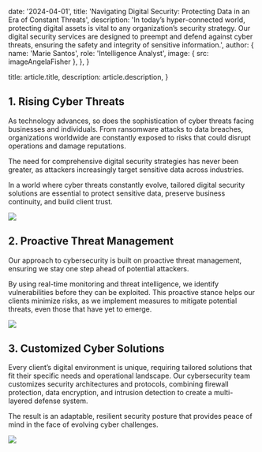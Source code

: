 
  date: '2024-04-01',
  title: 'Navigating Digital Security: Protecting Data in an Era of Constant Threats',
  description:
    'In today’s hyper-connected world, protecting digital assets is vital to any organization’s security strategy. Our digital security services are designed to preempt and defend against cyber threats, ensuring the safety and integrity of sensitive information.',
  author: {
    name: 'Marie Santos',
    role: 'Intelligence Analyst',
    image: { src: imageAngelaFisher },
  },
}

  title: article.title,
  description: article.description,
}

## 1. Rising Cyber Threats

As technology advances, so does the sophistication of cyber threats facing businesses and individuals. From ransomware attacks to data breaches, organizations worldwide are constantly exposed to risks that could disrupt operations and damage reputations.

The need for comprehensive digital security strategies has never been greater, as attackers increasingly target sensitive data across industries.

<TopTip>
In a world where cyber threats constantly evolve, tailored digital security solutions are essential to protect sensitive data, preserve business continuity, and build client trust.
</TopTip>

![](./computer.jpg)

## 2. Proactive Threat Management

Our approach to cybersecurity is built on proactive threat management, ensuring we stay one step ahead of potential attackers.

By using real-time monitoring and threat intelligence, we identify vulnerabilities before they can be exploited. This proactive stance helps our clients minimize risks, as we implement measures to mitigate potential threats, even those that have yet to emerge.

![](./security.jpg)

## 3. Customized Cyber Solutions

Every client’s digital environment is unique, requiring tailored solutions that fit their specific needs and operational landscape. Our cybersecurity team customizes security architectures and protocols, combining firewall protection, data encryption, and intrusion detection to create a multi-layered defense system.

The result is an adaptable, resilient security posture that provides peace of mind in the face of evolving cyber challenges.

![](./camera.jpg)
